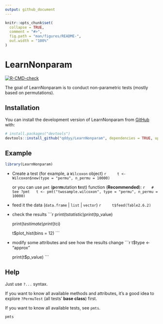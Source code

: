 ```yaml
---
output: github_document
---
```


<!-- README.md is generated from README.Rmd. Please edit that file -->

```r
knitr::opts_chunk$set(
  collapse = TRUE,
  comment = "#>",
  fig.path = "man/figures/README-",
  out.width = "100%"
)
```

# LearnNonparam

<!-- badges: start -->
[![R-CMD-check](https://github.com/qddyy/LearnNonparam/actions/workflows/R-CMD-check.yaml/badge.svg)](https://github.com/qddyy/LearnNonparam/actions/workflows/R-CMD-check.yaml)
<!-- badges: end -->

The goal of LearnNonparam is to conduct non-parametric tests (mostly based on permutations). 

## Installation

You can install the development version of LearnNonparam from [GitHub](https://github.com/) with:

```r
# install.packages("devtools")
devtools::install_github("qddyy/LearnNonparam", dependencies = TRUE, upgrade = "never")
```

## Example

```r
library(LearnNonparam)
```

- Create a test (for example, a `Wilcoxon` object)
    ```r
    t <- Wilcoxon$new(type = "permu", n_permu = 10000)
    ```

    or you can use `pmt` (**p**er**m**utation **t**est) function (**Recommended**):
    ```r
    # See ?pmt
    t <- pmt("twosample.wilcoxon", type = "permu", n_permu = 10000)
    ```

- feed it the data (`data.frame` | `list` | `vector`)
    ```r
    t$feed(Table2.6.2)
    ```

- check the results
    ```r
    print(t$statistic)
    print(t$p_value)

    print(t$estimate)
    print(t$ci)

    t$plot_hist(bins = 12)
    ```

- modify some attributes and see how the results change
    ```r
    t$type <- "approx"

    print(t$p_value)
    ```

## Help

Just use `?...` syntax. 

If you want to know all available methods and attributes, it's a good idea to explore `?PermuTest` (all tests' **base class**) first. 

If you want to know all available tests, see `pmts`. 

```r
pmts
```